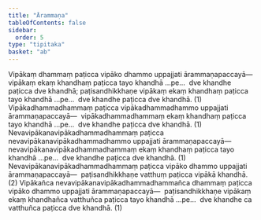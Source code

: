 ```yaml
---
title: "Ārammaṇa"
tableOfContents: false
sidebar:
  order: 5
type: "tipitaka"
basket: "ab"
---
```



<DynamicBreadcrumb />

<Division number="6">

<Paragraph number="2054">
Vipākaṃ dhammaṃ paṭicca vipāko dhammo uppajjati ārammaṇapaccayā—  vipākaṃ ekaṃ khandhaṃ paṭicca tayo khandhā …pe…  dve khandhe paṭicca dve khandhā; paṭisandhikkhaṇe vipākaṃ ekaṃ khandhaṃ paṭicca tayo khandhā …pe…  dve khandhe paṭicca dve khandhā. (1)
</Paragraph>

</Division>
<Division number="7">

<Paragraph number="2055">
Vipākadhammadhammaṃ paṭicca vipākadhammadhammo uppajjati ārammaṇapaccayā—  vipākadhammadhammaṃ ekaṃ khandhaṃ paṭicca tayo khandhā …pe…  dve khandhe paṭicca dve khandhā. (1)
</Paragraph>

</Division>
<Division number="8">

<Paragraph number="2056">
Nevavipākanavipākadhammadhammaṃ paṭicca nevavipākanavipākadhammadhammo uppajjati ārammaṇapaccayā—  nevavipākanavipākadhammadhammaṃ ekaṃ khandhaṃ paṭicca tayo khandhā …pe…  dve khandhe paṭicca dve khandhā. (1)
</Paragraph>

<Paragraph number="2057">
Nevavipākanavipākadhammadhammaṃ paṭicca vipāko dhammo uppajjati ārammaṇapaccayā—  paṭisandhikkhaṇe vatthuṃ paṭicca vipākā khandhā. (2)
</Paragraph>

</Division>
<Division number="9">

<Paragraph number="2058">
Vipākañca nevavipākanavipākadhammadhammañca dhammaṃ paṭicca vipāko dhammo uppajjati ārammaṇapaccayā—  paṭisandhikkhaṇe vipākaṃ ekaṃ khandhañca vatthuñca paṭicca tayo khandhā …pe…  dve khandhe ca vatthuñca paṭicca dve khandhā. (1)
</Paragraph>
</Division>